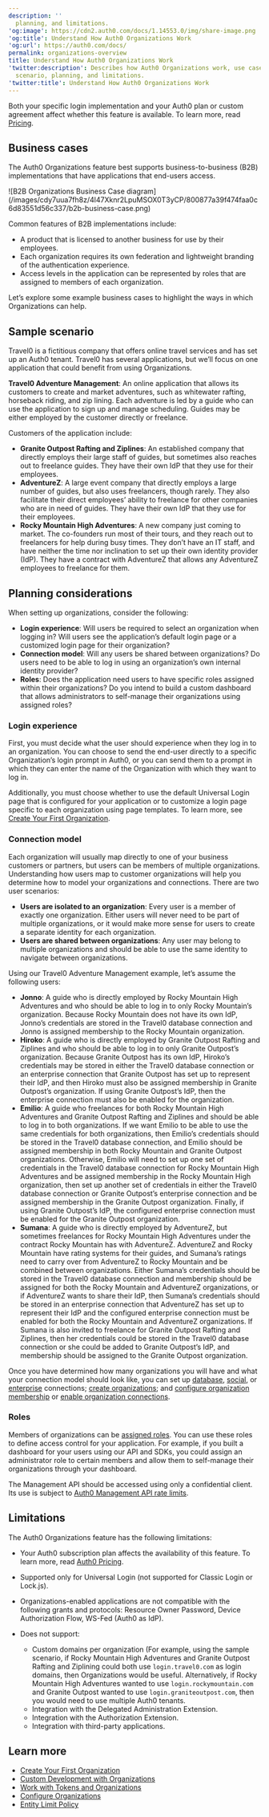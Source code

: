 ```yaml
---
description: ''
  planning, and limitations.
'og:image': https://cdn2.auth0.com/docs/1.14553.0/img/share-image.png
'og:title': Understand How Auth0 Organizations Work
'og:url': https://auth0.com/docs/
permalink: organizations-overview
title: Understand How Auth0 Organizations Work
'twitter:description': Describes how Auth0 Organizations work, use cases, a sample
  scenario, planning, and limitations.
'twitter:title': Understand How Auth0 Organizations Work
---
```

<Card title="Availability varies by Auth0 plan">

Both your specific login implementation and your Auth0 plan or custom agreement affect whether this feature is available. To learn more, read [Pricing](https://auth0.com/pricing).

</Card>

## Business cases

The Auth0 Organizations feature best supports business-to-business (B2B) implementations that have applications that end-users access.

<Frame>![B2B Organizations Business Case diagram](/images/cdy7uua7fh8z/4l47Xknr2LpuMSOX0T3yCP/800877a39f474faa0c6d83551d56c337/b2b-business-case.png)</Frame>

Common features of B2B implementations include:

* A product that is licensed to another business for use by their employees.
* Each organization requires its own federation and lightweight branding of the authentication experience.
* Access levels in the application can be represented by roles that are assigned to members of each organization.

Let’s explore some example business cases to highlight the ways in which Organizations can help.

## Sample scenario

Travel0 is a fictitious company that offers online travel services and has set up an Auth0 tenant. Travel0 has several applications, but we’ll focus on one application that could benefit from using Organizations.

**Travel0 Adventure Management**: An online application that allows its customers to create and market adventures, such as whitewater rafting, horseback riding, and zip lining. Each adventure is led by a guide who can use the application to sign up and manage scheduling. Guides may be either employed by the customer directly or freelance.

Customers of the application include:

* **Granite Outpost Rafting and Ziplines**: An established company that directly employs their large staff of guides, but sometimes also reaches out to freelance guides. They have their own <Tooltip tip="Identity Provider (IdP): Service that stores and manages digital identities." cta="View Glossary" href="/docs/glossary?term=IdP">IdP</Tooltip> that they use for their employees.
* **AdventureZ**: A large event company that directly employs a large number of guides, but also uses freelancers, though rarely. They also facilitate their direct employees’ ability to freelance for other companies who are in need of guides. They have their own IdP that they use for their employees.
* **Rocky Mountain High Adventures**: A new company just coming to market. The co-founders run most of their tours, and they reach out to freelancers for help during busy times. They don’t have an IT staff, and have neither the time nor inclination to set up their own identity provider (IdP). They have a contract with AdventureZ that allows any AdventureZ employees to freelance for them.

## Planning considerations

When setting up organizations, consider the following:

* **Login experience**: Will users be required to select an organization when logging in? Will users see the application’s default login page or a customized login page for their organization?
* **Connection model**: Will any users be shared between organizations? Do users need to be able to log in using an organization’s own internal identity provider?
* **Roles**: Does the application need users to have specific roles assigned within their organizations? Do you intend to build a custom dashboard that allows administrators to self-manage their organizations using assigned roles?

### Login experience

First, you must decide what the user should experience when they log in to an organization. You can choose to send the end-user directly to a specific Organization’s login prompt in Auth0, or you can send them to a prompt in which they can enter the name of the Organization with which they want to log in.

Additionally, you must choose whether to use the default <Tooltip tip="Universal Login: Your application redirects to Universal Login, hosted on Auth0's Authorization Server, to verify a user's identity." cta="View Glossary" href="/docs/glossary?term=Universal+Login">Universal Login</Tooltip> page that is configured for your application or to customize a login page specific to each organization using page templates. To learn more, see [Create Your First Organization](/docs/manage-users/organizations/create-first-organization).

### Connection model

Each organization will usually map directly to one of your business customers or partners, but users can be members of multiple organizations. Understanding how users map to customer organizations will help you determine how to model your organizations and connections. There are two user scenarios:

* **Users are isolated to an organization**: Every user is a member of exactly one organization. Either users will never need to be part of multiple organizations, or it would make more sense for users to create a separate identity for each organization.
* **Users are shared between organizations**: Any user may belong to multiple organizations and should be able to use the same identity to navigate between organizations.

Using our Travel0 Adventure Management example, let’s assume the following users:

* **Jonno**: A guide who is directly employed by Rocky Mountain High Adventures and who should be able to log in to only Rocky Mountain’s organization.
  Because Rocky Mountain does not have its own IdP, Jonno’s credentials are stored in the Travel0 database connection and Jonno is assigned membership to the Rocky Mountain organization.
* **Hiroko**: A guide who is directly employed by Granite Outpost Rafting and Ziplines and who should be able to log in to only Granite Outpost’s organization.
  Because Granite Outpost has its own IdP, Hiroko’s credentials may be stored in either the Travel0 database connection or an enterprise connection that Granite Outpost has set up to represent their IdP, and then Hiroko must also be assigned membership in Granite Outpost’s organization. If using Granite Outpost’s IdP, then the enterprise connection must also be enabled for the organization.
* **Emilio**: A guide who freelances for both Rocky Mountain High Adventures and Granite Outpost Rafting and Ziplines and should be able to log in to both organizations.
  If we want Emilio to be able to use the same credentials for both organizations, then Emilio’s credentials should be stored in the Travel0 database connection, and Emilio should be assigned membership in both Rocky Mountain and Granite Outpost organizations.
  Otherwise, Emilio will need to set up one set of credentials in the Travel0 database connection for Rocky Mountain High Adventures and be assigned membership in the Rocky Mountain High organization, then set up another set of credentials in either the Travel0 database connection or Granite Outpost’s enterprise connection and be assigned membership in the Granite Outpost organization. Finally, if using Granite Outpost’s IdP, the configured enterprise connection must be enabled for the Granite Outpost organization.
* **Sumana**: A guide who is directly employed by AdventureZ, but sometimes freelances for Rocky Mountain High Adventures under the contract Rocky Mountain has with AdventureZ. AdventureZ and Rocky Mountain have rating systems for their guides, and Sumana’s ratings need to carry over from AdventureZ to Rocky Mountain and be combined between organizations.
  Either Sumana’s credentials should be stored in the Travel0 database connection and membership should be assigned for both the Rocky Mountain and AdventureZ organizations, or if AdventureZ wants to share their IdP, then Sumana’s credentials should be stored in an enterprise connection that AdventureZ has set up to represent their IdP and the configured enterprise connection must be enabled for both the Rocky Mountain and AdventureZ organizations.
  If Sumana is also invited to freelance for Granite Outpost Rafting and Ziplines, then her credentials could be stored in the Travel0 database connection or she could be added to Granite Outpost’s IdP, and membership should be assigned to the Granite Outpost organization.

Once you have determined how many organizations you will have and what your connection model should look like, you can set up [database](/docs/authenticate/database-connections), [social](/docs/authenticate/identity-providers/social-identity-providers), or [enterprise](/docs/authenticate/identity-providers/enterprise-identity-providers) connections; [create organizations](/docs/manage-users/organizations/configure-organizations/create-organizations); and [configure organization membership](/docs/manage-users/organizations/configure-organizations/invite-members) or [enable organization connections](/docs/manage-users/organizations/configure-organizations/enable-connections).

### Roles

Members of organizations can be [assigned roles](/docs/manage-users/organizations/configure-organizations/add-member-roles). You can use these roles to define access control for your application. For example, if you built a dashboard for your users using our API and SDKs, you could assign an administrator role to certain members and allow them to self-manage their organizations through your dashboard.

<Warning>

The Management API should be accessed using only a confidential client. Its use is subject to [Auth0 Management API rate limits](/docs/troubleshoot/customer-support/operational-policies/rate-limit-policy/management-api-endpoint-rate-limits).

</Warning>

## Limitations

The Auth0 Organizations feature has the following limitations:

* Your Auth0 subscription plan affects the availability of this feature. To learn more, read [Auth0 Pricing](https://auth0.com/pricing/).
* Supported only for Universal Login (not supported for Classic Login or Lock.js).
* Organizations-enabled applications are not compatible with the following grants and protocols: <Tooltip tip="Web Service Federation (WS-Fed): Protocol for managing user identities across domains." cta="View Glossary" href="/docs/glossary?term=Resource+Owner">Resource Owner</Tooltip> Password, Device <Tooltip tip="Resource Owner: Entity (such as a user or application) capable of granting access to a protected resource." cta="View Glossary" href="/docs/glossary?term=Authorization+Flow">Authorization Flow</Tooltip>, <Tooltip tip="Authorization Flow: Authorization grant (or workflow) specified in the OAuth 2.0 framework." cta="View Glossary" href="/docs/glossary?term=WS-Fed">WS-Fed</Tooltip> (Auth0 as IdP).
* Does not support:

  + Custom domains per organization (For example, using the sample scenario, if Rocky Mountain High Adventures and Granite Outpost Rafting and Ziplining could both use `login.travel0.com` as login domains, then Organizations would be useful. Alternatively, if Rocky Mountain High Adventures wanted to use `login.rockymountain.com` and Granite Outpost wanted to use `login.graniteoutpost.com`, then you would need to use multiple Auth0 tenants.
  + Integration with the Delegated Administration Extension.
  + Integration with the Authorization Extension.
  + Integration with third-party applications.

## Learn more

* [Create Your First Organization](/docs/manage-users/organizations/create-first-organization)
* [Custom Development with Organizations](/docs/manage-users/organizations/custom-development)
* [Work with Tokens and Organizations](/docs/manage-users/organizations/using-tokens)
* [Configure Organizations](/docs/manage-users/organizations/configure-organizations)
* [Entity Limit Policy](/docs/troubleshoot/customer-support/operational-policies/entity-limit-policy)